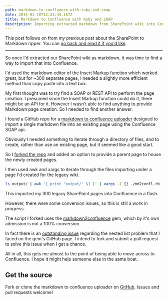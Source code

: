 ```yaml
---
path: markdown-to-confluence-with-ruby-and-soap
date: 2015-01-18T12:23:44.167Z
title: Markdown to Confluence with Ruby and SOAP
description: Importing extracted markdown from SharePoint wiki into Confluence
---
```


This post follows on from my previous post about the SharePoint to Markdown ripper. You can [go back and read it if you'd like](/sharepoint-scraping-with-python-mechanize-and-beautiful-soup/).

---

So once I'd extracted our SharePoint wiki as markdown, it was time to find a way to import that into Confluence.

I'd used the markdown editor of the Insert Markup function which worked great, but for ~300 separate pages, I needed a slightly more efficient method than copy paste into a text box.

My first thought was to try find a SOAP or REST API to perform the page creation. I presumed since the Insert Markup function could do it, there might be an API for it. However I wasn't able to find anything to provide Markdown page creation. So I needed to find another answer.

I found a GitHub repo for a [markdown to confluence uploader](https://github.com/LanyonM/markdown-to-confluence-uploader) designed to import a single markdown file into an existing page using the Confluence SOAP api.

Obviously I needed something to iterate through a directory of files, and to create, rather than use an existing page, but it seemed like a good start.

So I [forked the repo](https://github.com/zorfling/markdown-to-confluence-uploader) and added an option to provide a parent page to house the newly created pages.

I then used awk and xargs to iterate through the files importing under a page I'd created for the legacy wiki.

```bash
ls output/ | awk '{ print "output/" $1 }' | xargs -I {} ./md2confl.rb -s SS -c http://myconfluence.net -t1671258 --markdownFile {}
```

This imported my 300 legacy SharePoint pages into Confluence in a flash.

However, there were some conversion issues, so this is still a work in progress.

The script I forked uses the [markdown2confluence](https://github.com/jedi4ever/markdown2confluence) gem, which by it's own admission is not a 100% conversion.

In fact there is an [outstanding issue](https://github.com/jedi4ever/markdown2confluence/issues/3) regarding the nested list problem that I faced on the gem's GitHub page. I intend to fork and submit a pull request to solve this issue when I get a chance.

All in all, this gets me almost to the point of being able to move across to Confluence. I hope it might help someone else in the same boat.

## Get the source

Fork or clone the markdown to confluence uploader on [GitHub](https://github.com/zorfling/markdown-to-confluence-uploader). Issues and pull requests welcome!
